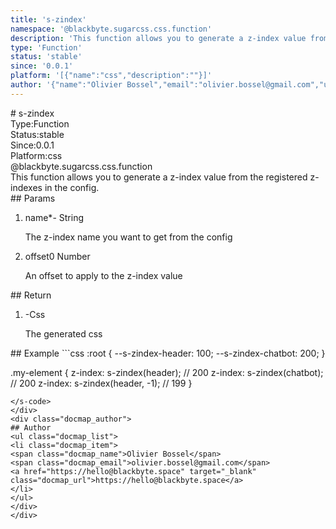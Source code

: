 ```yaml
---
title: 's-zindex'
namespace: '@blackbyte.sugarcss.css.function'
description: 'This function allows you to generate a z-index value from the registered z-indexes in the config.'
type: 'Function'
status: 'stable'
since: '0.0.1'
platform: '[{"name":"css","description":""}]'
author: '{"name":"Olivier Bossel","email":"olivier.bossel@gmail.com","url":"https://hello@blackbyte.space"}'
---
```

<div class="docmap -mdx">
# s-zindex
<div class="docmap_metas">
<div class="docmap_type"><span class="docmap_type-label">Type:</span><span class="docmap_type-value">Function</span></div>
<div class="docmap_status"><span class="docmap_status-label">Status:</span><span class="docmap_status-value -stable">stable</span></div>
<div class="docmap_since"><span class="docmap_since-label">Since:</span><span class="docmap_since-value">0.0.1</span></div>
<div class="docmap_platform"><span class="docmap_platform-label">Platform:</span><span class="docmap_platform-value -css">css</span></div>
</div>
<div class="docmap_namespace">@blackbyte.sugarcss.css.function</div>
<div class="docmap_description typo-lead typo-format">
This function allows you to generate a z-index value from the registered z-indexes in the config.
</div>
<div class="docmap_params">
## Params
<ol class="docmap_list">
<li class="docmap_item">
<span class="docmap_name">name<span class="docmap_required">*</span></span><span class="docmap_default">-</span> <span class="docmap_type">String</span>
<p class="docmap_description">The z-index name you want to get from the config</p>
</li>
<li class="docmap_item">
<span class="docmap_name">offset</span><span class="docmap_default">0</span> <span class="docmap_type">Number</span>
<p class="docmap_description">An offset to apply to the z-index value</p>
</li>
</ol>
</div>
<div class="docmap_return">
## Return
<ol class="docmap_list">
<li class="docmap_item">
<span class="docmap_default">-</span><span class="docmap_type">Css</span>
<p class="docmap_description">The generated css</p>
</li>
</ol>
</div>
<div class="docmap_examples">
## Example
<s-code language="css" header>
```css
:root {
   --s-zindex-header: 100;
   --s-zindex-chatbot: 200;
}

.my-element {
   z-index: s-zindex(header); // 200
   z-index: s-zindex(chatbot); // 200
   z-index: s-zindex(header, -1); // 199
}
```
</s-code>
</div>
<div class="docmap_author">
## Author
<ul class="docmap_list">
<li class="docmap_item">
<span class="docmap_name">Olivier Bossel</span>
<span class="docmap_email">olivier.bossel@gmail.com</span>
<a href="https://hello@blackbyte.space" target="_blank" class="docmap_url">https://hello@blackbyte.space</a>
</li>
</ul>
</div>
</div>